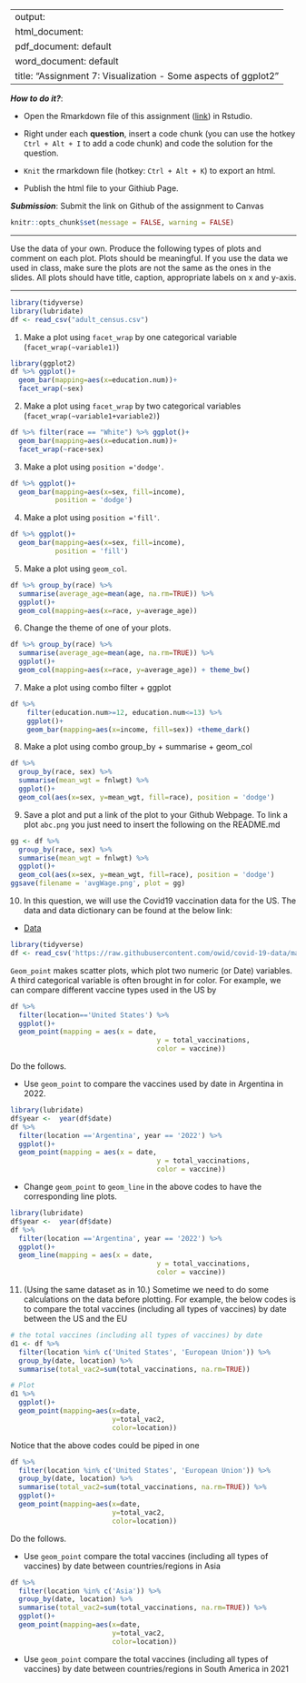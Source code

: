 
---
output: 
  html_document:
  pdf_document: default
  word_document: default
title: "Assignment 7: Visualization - Some aspects of ggplot2"
---

***How to do it?***: 

- Open the Rmarkdown file of this assignment ([link](assignment7.Rmd)) in Rstudio. 

- Right under each **question**, insert  a code chunk (you can use the hotkey `Ctrl + Alt + I` to add a code chunk) and code the solution for the question. 

- `Knit` the rmarkdown file (hotkey: `Ctrl + Alt + K`) to export an html.  

-  Publish the html file to your Githiub Page. 

***Submission***: Submit the link on Github of the assignment to Canvas

```r
knitr::opts_chunk$set(message = FALSE, warning = FALSE)
```

-------

Use the data of your own.  Produce the following types of plots and comment on each plot. Plots should be meaningful. If you use the data we used in class, make sure the plots are not the same as the ones in the slides. All plots should have title, caption, appropriate labels on x and y-axis. 

-------
```r
library(tidyverse)
library(lubridate)
df <- read_csv("adult_census.csv")
```

1. Make a plot using `facet_wrap` by one categorical variable (`facet_wrap(~variable1)`)
```r
library(ggplot2)
df %>% ggplot()+ 
  geom_bar(mapping=aes(x=education.num))+
  facet_wrap(~sex)
```


2. Make a plot using `facet_wrap` by two categorical variables (`facet_wrap(~variable1+variable2)`)
```r

df %>% filter(race == "White") %>% ggplot()+ 
  geom_bar(mapping=aes(x=education.num))+
  facet_wrap(~race+sex)
```


3. Make a plot using `position ='dodge'`.
```r
df %>% ggplot()+ 
  geom_bar(mapping=aes(x=sex, fill=income), 
           position = 'dodge')
```


4. Make a plot using `position ='fill'`. 
```r
df %>% ggplot()+ 
  geom_bar(mapping=aes(x=sex, fill=income), 
           position = 'fill')
```


5. Make a plot using `geom_col`.
```r
df %>% group_by(race) %>% 
  summarise(average_age=mean(age, na.rm=TRUE)) %>% 
  ggplot()+ 
  geom_col(mapping=aes(x=race, y=average_age))
```


6. Change the theme of one of your plots. 
```r
df %>% group_by(race) %>% 
  summarise(average_age=mean(age, na.rm=TRUE)) %>% 
  ggplot()+ 
  geom_col(mapping=aes(x=race, y=average_age)) + theme_bw()

```

7. Make a plot using combo filter + ggplot
```r

df %>% 
    filter(education.num>=12, education.num<=13) %>% 
    ggplot()+
    geom_bar(mapping=aes(x=income, fill=sex)) +theme_dark()
```


8. Make a plot using combo group_by + summarise + geom_col

```r
df %>% 
  group_by(race, sex) %>% 
  summarise(mean_wgt = fnlwgt) %>% 
  ggplot()+
  geom_col(aes(x=sex, y=mean_wgt, fill=race), position = 'dodge')
```


9. Save a plot and put a link of the plot to your Github Webpage.  To link a plot `abc.png` you just need to insert the following on the README.md

```r


gg <- df %>% 
  group_by(race, sex) %>% 
  summarise(mean_wgt = fnlwgt) %>% 
  ggplot()+
  geom_col(aes(x=sex, y=mean_wgt, fill=race), position = 'dodge')
ggsave(filename = 'avgWage.png', plot = gg)


```

10. In this question, we will use  the Covid19 vaccination data for the US. The data and data dictionary can be found at the below link:

- [Data](https://raw.githubusercontent.com/owid/covid-19-data/master/public/data/vaccinations/vaccinations-by-manufacturer.csv)

```r
library(tidyverse)
df <- read_csv('https://raw.githubusercontent.com/owid/covid-19-data/master/public/data/vaccinations/vaccinations-by-manufacturer.csv')
```

`Geom_point` makes scatter plots, which plot two numeric (or Date) variables. A third categorical variable is often brought in for color. For example, we can compare different vaccine types used in the US by

```r
df %>% 
  filter(location=='United States') %>% 
  ggplot()+
  geom_point(mapping = aes(x = date, 
                                    y = total_vaccinations, 
                                    color = vaccine))
```

Do the follows. 

  - Use `geom_point` to compare the vaccines used by date in Argentina in 2022. 
```r
library(lubridate)
df$year <-  year(df$date)
df %>% 
  filter(location =='Argentina', year == '2022') %>% 
  ggplot()+
  geom_point(mapping = aes(x = date, 
                                    y = total_vaccinations, 
                                    color = vaccine))
```
  
  - Change `geom_point` to `geom_line` in the above codes to have the corresponding line plots. 
```r
library(lubridate)
df$year <-  year(df$date)
df %>% 
  filter(location =='Argentina', year == '2022') %>% 
  ggplot()+
  geom_line(mapping = aes(x = date, 
                                    y = total_vaccinations, 
                                    color = vaccine))

```

11. (Using the same dataset as in 10.) Sometime we need to do some calculations on the data before plotting. For example, the below codes is to compare the total vaccines (including all types of vaccines) by date between the US and the EU

```r
# the total vaccines (including all types of vaccines) by date
d1 <- df %>% 
  filter(location %in% c('United States', 'European Union')) %>% 
  group_by(date, location) %>% 
  summarise(total_vac2=sum(total_vaccinations, na.rm=TRUE))

# Plot
d1 %>% 
  ggplot()+
  geom_point(mapping=aes(x=date, 
                         y=total_vac2, 
                         color=location))
```

Notice that the above codes could be piped in one 

```r
df %>% 
  filter(location %in% c('United States', 'European Union')) %>% 
  group_by(date, location) %>% 
  summarise(total_vac2=sum(total_vaccinations, na.rm=TRUE)) %>% 
  ggplot()+
  geom_point(mapping=aes(x=date, 
                         y=total_vac2, 
                         color=location))
```


Do the follows. 

- Use `geom_point` compare the total vaccines (including all types of vaccines) by date between countries/regions in Asia

```r
df %>% 
  filter(location %in% c('Asia')) %>% 
  group_by(date, location) %>% 
  summarise(total_vac2=sum(total_vaccinations, na.rm=TRUE)) %>% 
  ggplot()+
  geom_point(mapping=aes(x=date, 
                         y=total_vac2, 
                         color=location))
```

- Use `geom_point` compare the total vaccines (including all types of vaccines) by date between countries/regions in South America in 2021

